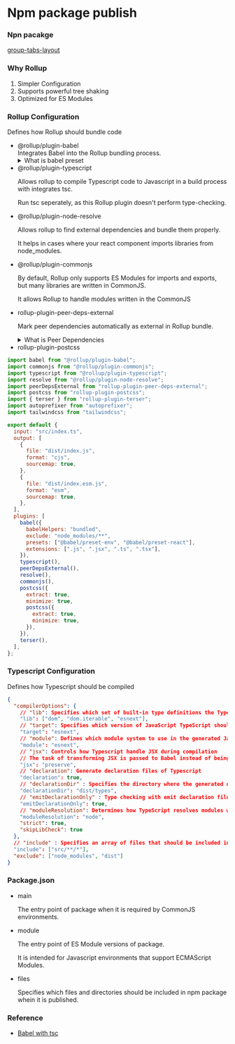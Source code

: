 # Npm package publish

### Npn pacakge

[group-tabs-layout](https://www.npmjs.com/package/group-tabs-layout)

### Why Rollup

1. Simpler Configuration
2. Supports powerful tree shaking
3. Optimized for ES Modules

### Rollup Configuration

<p>Defines how Rollup should bundle code</p>

- @rollup/plugin-babel
  <br />
  Integrates Babel into the Rollup bundling process.
  <details>
    <summary>What is babel preset</summary>
    <p>Babel by itself is a tool for transforming Javascript, but it doesn't do anything on its own.</p>
    <p>To make Babel what to transform and how to do, need to install a plugin and preset is bundled of plugins which make it easier to configure Babel</p>
  </details>
- @rollup/plugin-typescript
  <br />
  <p>Allows rollup to compile Typescript code to Javascript in a build process with integrates tsc.</p>
  <p>Run tsc seperately, as this Rollup plugin doesn't perform type-checking.</p>
- @rollup/plugin-node-resolve
  <br />
  <p>Allows rollup to find external dependencies and bundle them properly.</p>
  <p>It helps in cases where your react component imports libraries from node_modules.</p>
- @rollup/plugin-commonjs
  <br />
  <p>By default, Rollup only supports ES Modules for imports and exports, but many libraries are written in CommonJS.</p>
  <p>It allows Rollup to handle modules written in the CommonJS</p>
- rollup-plugin-peer-deps-external
  <br />
  <p>Mark peer dependencies automatically as external in Rollup bundle.</p>
  <details>
    <summary>What is Peer Dependencies</summary>
    <p>Peer dependencies are libraies that instead of bundling them with your package, you let user install and manage them.</p>
    <p>Prevent bundling common dependencies such as react, react-dom, styled-components.</p>
  </details>
- rollup-plugin-postcss

```js
import babel from "@rollup/plugin-babel";
import commonjs from "@rollup/plugin-commonjs";
import typescript from "@rollup/plugin-typescript";
import resolve from "@rollup/plugin-node-resolve";
import peerDepsExternal from "rollup-plugin-peer-deps-external";
import postcss from "rollup-plugin-postcss";
import { terser } from "rollup-plugin-terser";
import autoprefixer from "autoprefixer";
import tailwindcss from "tailwindcss";

export default {
  input: "src/index.ts",
  output: [
    {
      file: "dist/index.js",
      format: "cjs",
      sourcemap: true,
    },
    {
      file: "dist/index.esm.js",
      format: "esm",
      sourcemap: true,
    },
  ],
  plugins: [
    babel({
      babelHelpers: "bundled",
      exclude: "node_modules/**",
      presets: ["@babel/preset-env", "@babel/preset-react"],
      extensions: [".js", ".jsx", ".ts", ".tsx"],
    }),
    typescript(),
    peerDepsExternal(),
    resolve(),
    commonjs(),
    postcss({
      extract: true,
      minimize: true,
      postcss({
        extract: true,
        minimize: true,
      }),
    }),
    terser(),
  ],
};
```

### Typescript Configuration

<p>Defines how Typescript should be compiled</p>

```json
{
  "compilerOptions": {
    // "lib": Specifies which set of built-in type definitions the TypeScript compiler should include for project
    "lib": ["dom", "dom.iterable", "esnext"],
    // "target": Specifies which version of JavaScript TypeScript should compile
    "target": "esnext",
    // "module": Defines which module system to use in the generated Javascript
    "module": "esnext",
    // "jsx": Controls how Typescript handle JSX during compilation
    // The task of transforming JSX is passed to Babel instead of being handled during Typescript compilation
    "jsx": "preserve",
    // "declaration": Generate declaration files of Typescript
    "declaration": true,
    // "declarationDir" : Specifies the directory where the generated declaration files should be placed
    "declarationDir": "dist/types",
    // "emitDeclarationOnly" : Type checking with emit declaration files without emit Javascript files
    "emitDeclarationOnly": true,
    // "moduleResolution": Determines how TypeScript resolves modules when importing them into code
    "moduleResolution": "node",
    "strict": true,
    "skipLibCheck": true
  },
  // "include" : Specifies an array of files that should be included in Typescript compilation process.
  "include": ["src/**/*"],
  "exclude": ["node_modules", "dist"]
}
```

### Package.json

- main
  <br />
  <p>The entry point of package when it is required by CommonJS environments.</p>
- module
  <br />
  <p>The entry point of ES Module versions of package.</p>
  <p>It is intended for Javascript environments that support ECMAScript Modules.</p>
- files
  <br />
  <p>Specifies which files and directories should be included in npm package whein it is published.</p>

### Reference

- <a href="https://chamdom.blog/babel-and-tsc/" target="_blank">
    Babel with tsc
  </a>
  <br />
  <br />
  <br />
